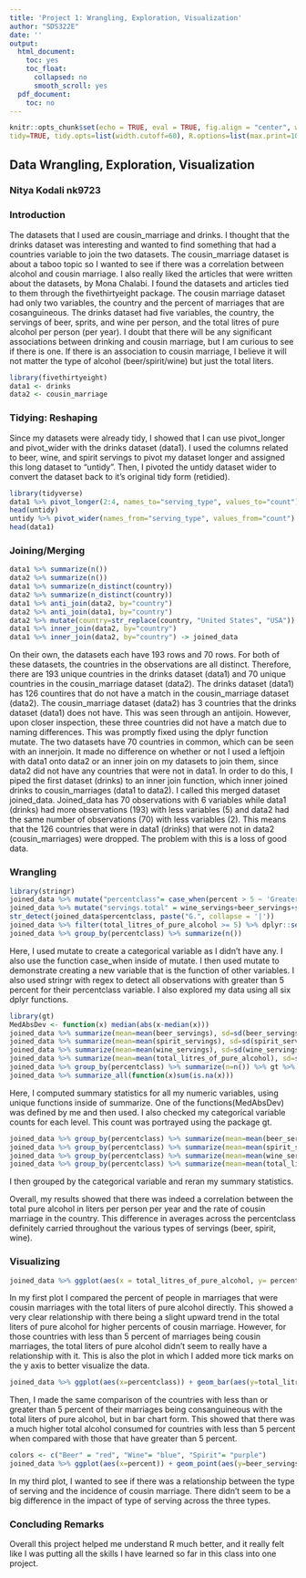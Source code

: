 ```yaml
---
title: 'Project 1: Wrangling, Exploration, Visualization'
author: "SDS322E"
date: ''
output:
  html_document:
    toc: yes
    toc_float:
      collapsed: no
      smooth_scroll: yes
  pdf_document:
    toc: no
---
```


```r
knitr::opts_chunk$set(echo = TRUE, eval = TRUE, fig.align = "center", warning = F, message = F,
tidy=TRUE, tidy.opts=list(width.cutoff=60), R.options=list(max.print=100))
```

## Data Wrangling, Exploration, Visualization

### Nitya Kodali nk9723

### Introduction 

The datasets that I used are cousin_marriage and drinks. I thought that the drinks dataset was interesting and wanted to find something that had a countries variable to join the two datasets. The cousin_marriage dataset is about a taboo topic so I wanted to see if there was a correlation between alcohol and cousin marriage. I also really liked the articles that were written about the datasets, by Mona Chalabi. I found the datasets and articles tied to them through the fivethirtyeight package.
The cousin marriage dataset had only two variables, the country and the percent of marriages that are cosanguineous. The drinks dataset had five variables, the country, the servings of beer, sprits, and wine per person, and the total litres of pure alcohol per person (per year). I doubt that there will be any significant associations between drinking and cousin marriage, but I am curious to see if there is one. If there is an association to cousin marriage, I believe it will not matter the type of alcohol (beer/spirit/wine) but just the total liters.

```R
library(fivethirtyeight)
data1 <- drinks
data2 <- cousin_marriage
```

### Tidying: Reshaping

Since my datasets were already tidy, I showed that I can use pivot_longer and pivot_wider with the drinks dataset (data1). I used the columns related to beer, wine, and spirit servings to pivot my dataset longer and assigned this long dataset to "untidy". Then, I pivoted the untidy dataset wider to convert the dataset back to it's original tidy form (retidied).

```R
library(tidyverse)
data1 %>% pivot_longer(2:4, names_to="serving_type", values_to="count") -> untidy
head(untidy)
untidy %>% pivot_wider(names_from="serving_type", values_from="count") -> data1
head(data1)
```

    
### Joining/Merging

```R
data1 %>% summarize(n())
data2 %>% summarize(n())
data1 %>% summarize(n_distinct(country))
data2 %>% summarize(n_distinct(country))
data1 %>% anti_join(data2, by="country")
data2 %>% anti_join(data1, by="country")
data2 %>% mutate(country=str_replace(country, "United States", "USA")) %>% mutate(country=str_replace(country, "The Netherlands", "Netherlands")) %>% mutate(country=str_replace(country, "Great Britain", "United Kingdom")) -> data2
data1 %>% inner_join(data2, by="country")
data1 %>% inner_join(data2, by="country") -> joined_data
```

On their own, the datasets each have 193 rows and 70 rows. For both of these datasets, the countries in the observations are all distinct. Therefore, there are 193 unique countries in the drinks dataset (data1) and 70 unique countries in the cousin_marriage dataset (data2). The drinks dataset (data1) has 126 countires that do not have a match in the cousin_marriage dataset (data2). The cousin_marriage dataset (data2) has 3 countries that the drinks dataset (data1) does not have. This was seen through an antijoin. However, upon closer inspection, these three countries did not have a match due to naming differences. This was promptly fixed using the dplyr function mutate. The two datasets have 70 countries in common, which can be seen with an innerjoin.
It made no difference on whether or not I used a leftjoin with data1 onto data2 or an inner join on my datasets to join them, since data2 did not have any countries that were not in data1. In order to do this, I piped the first dataset (drinks) to an inner join function, which inner joined drinks to cousin_marriages (data1 to data2). I called this merged dataset joined_data. Joined_data has 70 observations with 6 variables while data1 (drinks) had more observations (193) with less variables (5) and data2 had the same number of observations (70) with less variables (2).
This means that the 126 countries that were in data1 (drinks) that were not in data2 (cousin_marriages) were dropped. The problem with this is a loss of good data.

###  Wrangling

```R
library(stringr)
joined_data %>% mutate("percentclass"= case_when(percent > 5 ~ 'Greater than 5 percent', TRUE ~ 'Less than 5 percent')) -> joined_data
joined_data %>% mutate("servings.total" = wine_servings+beer_servings+spirit_servings)
str_detect(joined_data$percentclass, paste("G.", collapse = '|'))
joined_data %>% filter(total_litres_of_pure_alcohol >= 5) %>% dplyr::select(-percent) %>% arrange(desc(beer_servings))
joined_data %>% group_by(percentclass) %>% summarize(n())
```

Here, I used mutate to create a categorical variable as I didn't have any. I also use the function case_when inside of mutate. I then used mutate to demonstrate creating a new variable that is the function of other variables. I also used stringr with regex to detect all observations with greater than 5 percent for their percentclass variable. I also explored my data using all six dplyr functions.

```R
library(gt)
MedAbsDev <- function(x) median(abs(x-median(x)))
joined_data %>% summarize(mean=mean(beer_servings), sd=sd(beer_servings), min=min(beer_servings), max=max(beer_servings), MedAbsDev=MedAbsDev(beer_servings))
joined_data %>% summarize(mean=mean(spirit_servings), sd=sd(spirit_servings), min=min(spirit_servings), max=max(spirit_servings), MedAbsDev=MedAbsDev(spirit_servings))
joined_data %>% summarize(mean=mean(wine_servings), sd=sd(wine_servings), min=min(wine_servings), max=max(wine_servings), MedAbsDev=MedAbsDev(wine_servings))
joined_data %>% summarize(mean=mean(total_litres_of_pure_alcohol), sd=sd(total_litres_of_pure_alcohol), min=min(total_litres_of_pure_alcohol), max=max(total_litres_of_pure_alcohol), MedAbsDev=MedAbsDev(total_litres_of_pure_alcohol))
joined_data %>% group_by(percentclass) %>% summarize(n=n()) %>% gt %>% tab_header(title=md("**Categorical Variable**"))
joined_data %>% summarize_all(function(x)sum(is.na(x)))
```

Here, I computed summary statistics for all my numeric variables, using unique functions inside of summarize. One of the functions(MedAbsDev) was defined by me and then used. I also checked my categorical variable counts for each level. This count was portrayed using the package gt.

```R
joined_data %>% group_by(percentclass) %>% summarize(mean=mean(beer_servings), sd=sd(beer_servings), min=min(beer_servings), max=max(beer_servings), MedAbsDev=MedAbsDev(beer_servings))
joined_data %>% group_by(percentclass) %>% summarize(mean=mean(spirit_servings), sd=sd(spirit_servings), min=min(spirit_servings), max=max(spirit_servings), MedAbsDev=MedAbsDev(spirit_servings))
joined_data %>% group_by(percentclass) %>% summarize(mean=mean(wine_servings), sd=sd(wine_servings), min=min(wine_servings), max=max(wine_servings), MedAbsDev=MedAbsDev(wine_servings))
joined_data %>% group_by(percentclass) %>% summarize(mean=mean(total_litres_of_pure_alcohol), sd=sd(total_litres_of_pure_alcohol), min=min(total_litres_of_pure_alcohol), max=max(total_litres_of_pure_alcohol), MedAbsDev=MedAbsDev(total_litres_of_pure_alcohol))
```

I then grouped by the categorical variable and reran my summary statistics. 

Overall, my results showed that there was indeed a correlation between the total pure alcohol in liters per person per year and the rate of cousin marriage in the country. This difference in averages across the percentclass definitely carried throughout the various types of servings (beer, spirit, wine).

### Visualizing

```R
joined_data %>% ggplot(aes(x = total_litres_of_pure_alcohol, y= percent, color=percentclass)) + geom_point() + geom_smooth(method = lm) + theme_dark() + scale_y_continuous(breaks = seq(0,75,10), name="Percent Cousin Marriage") + scale_x_continuous(breaks = seq(0,15,3), name="Total Litres of Pure Alcohol") + theme(legend.title.align = 0.5) + labs(col="Legend") + ggtitle("Cousin Marriage and Alcohol Consumption")
```

In my first plot I compared the percent of people in marriages that were cousin marriages with the total liters of pure alcohol directly. This showed a very clear relationship with there being a slight upward trend in the total liters of pure alcohol for higher percents of cousin marriage. However, for those countries with less than 5 percent of marriages being cousin marriages, the total liters of pure alcohol didn't seem to really have a relationship with it. This is also the plot in which I added more tick marks on the y axis to better visualize the data.

```R
joined_data %>% ggplot(aes(x=percentclass)) + geom_bar(aes(y=total_litres_of_pure_alcohol), stat = "summary", fun=mean, width=.7) + geom_errorbar(aes(y=total_litres_of_pure_alcohol), stat = "summary", fun.data=mean_se, width=.4) + theme_light() + labs(x="Percent Cousin Marriage") + scale_y_continuous(breaks = seq(0,10,2), name="Total Litres of Pure Alcohol") + ggtitle("Cousin Marriage vs Total Alcohol Consumption")
```

Then, I made the same comparison of the countries with less than or greater than 5 percent of their marriages being consanguineous with the total liters of pure alcohol, but in bar chart form. This showed that there was a much higher total alcohol consumed for countries with less than 5 percent when compared with those that have greater than 5 percent.

```R
colors <- c("Beer" = "red", "Wine"= "blue", "Spirit"= "purple")
joined_data %>% ggplot(aes(x=percent)) + geom_point(aes(y=beer_servings, color="Beer"), stat="summary", fun=mean, size=1.5) + geom_point(aes(y=spirit_servings, color="Spirit"), stat="summary", fun=mean) + geom_point(aes(y=wine_servings, color="Wine"), stat="summary", fun=mean) + geom_smooth(method="lm", aes(y=beer_servings, color="Beer")) + geom_smooth(method="lm", aes(y=spirit_servings, color="Spirit")) + geom_smooth(method="lm", aes(y=wine_servings, color="Wine")) + labs(x="Percent Cousin Marriage", col="Legend") + scale_y_continuous(breaks = seq(-150,350,50), limits = c(-150,350), name="Servings") + ggtitle("Cousin Marriage vs Type of Serving") + theme_gray()
```

In my third plot, I wanted to see if there was a relationship between the type of serving and the incidence of cousin marriage. There didn't seem to be a big difference in the impact of type of serving across the three types.

### Concluding Remarks

Overall this project helped me understand R much better, and it really felt like I was putting all the skills I have learned so far in this class into one project.




